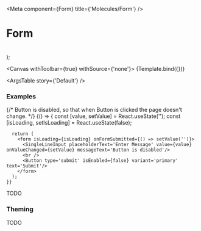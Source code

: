 

<Meta
  component={Form}
  title={'Molecules/Form'}
/>

# Form

<br/>

  <Form {...args} />
);

<Canvas withToolbar={true} withSource={'none'}>
  <Story name='Default' args={{}}>
    {Template.bind({})}
  </Story>
</Canvas>

<ArgsTable story={'Default'} />

### Examples

<Canvas>
  {/* Button is disabled, so that when Button is clicked the page doesn't change. */}
  <Story name='Error Message'>
    {() => {
      const [value, setValue] = React.useState('');
      const [isLoading, setIsLoading] = React.useState(false);
      
      return (
        <form isLoading={isLoading} onFormSubmitted={() => setValue('')}>
          <SingleLineInput placeholderText='Enter Message' value={value} onValueChanged={setValue} messageText='Button is disabled'/>
          <br />
          <Button type='submit' isEnabled={false} variant='primary' text='Submit'/>
        </form>
      );
    }}
  </Story>
</Canvas>

TODO

### Theming

TODO
